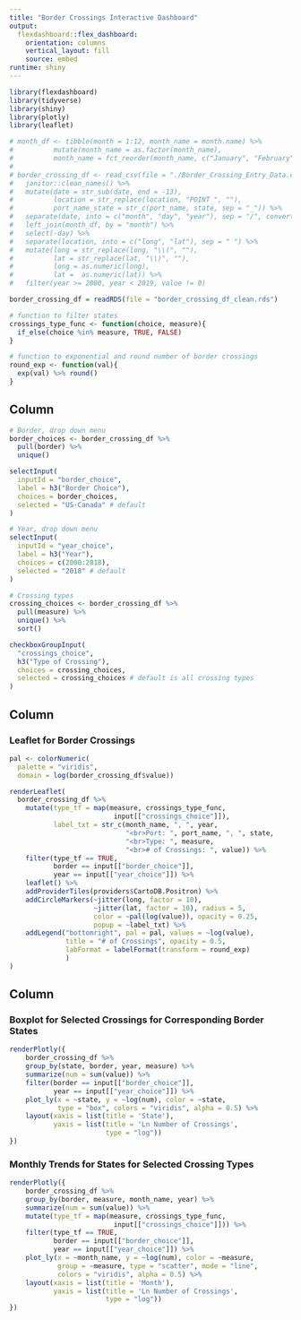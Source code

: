 ```yaml
---
title: "Border Crossings Interactive Dashboard"
output: 
  flexdashboard::flex_dashboard:
    orientation: columns
    vertical_layout: fill
    source: embed
runtime: shiny
---
```


```r
library(flexdashboard)
library(tidyverse)
library(shiny)
library(plotly)
library(leaflet)
```

```r
# month_df <- tibble(month = 1:12, month_name = month.name) %>%
#          mutate(month_name = as.factor(month_name),
#          month_name = fct_reorder(month_name, c("January", "February", "March", "April", "May", "June", "July", "August", "September", "October", "November", "December")))
# 
# border_crossing_df <- read_csv(file = "./Border_Crossing_Entry_Data.csv") %>% 
#   janitor::clean_names() %>% 
#   mutate(date = str_sub(date, end = -13), 
#          location = str_replace(location, "POINT ", ""), 
#          port_name_state = str_c(port_name, state, sep = "_")) %>% 
#   separate(date, into = c("month", "day", "year"), sep = "/", convert = TRUE) %>%
#   left_join(month_df, by = "month") %>%
#   select(-day) %>% 
#   separate(location, into = c("long", "lat"), sep = " ") %>% 
#   mutate(long = str_replace(long, "\\(", ""), 
#          lat = str_replace(lat, "\\)", ""), 
#          long = as.numeric(long),
#          lat =  as.numeric(lat)) %>% 
#   filter(year >= 2000, year < 2019, value != 0)

border_crossing_df = readRDS(file = "border_crossing_df_clean.rds")

# function to filter states
crossings_type_func <- function(choice, measure){
  if_else(choice %in% measure, TRUE, FALSE)
}

# function to exponential and round number of border crossings
round_exp <- function(val){
  exp(val) %>% round()
}
```

Column {.sidebar}
-----------------------------------------------------------------------
```r
# Border, drop down menu
border_choices <- border_crossing_df %>%
  pull(border) %>%
  unique()

selectInput(
  inputId = "border_choice",
  label = h3("Border Choice"),
  choices = border_choices,
  selected = "US-Canada" # default
)

# Year, drop down menu
selectInput(
  inputId = "year_choice",
  label = h3("Year"),
  choices = c(2000:2018),
  selected = "2018" # default
)

# Crossing types
crossing_choices <- border_crossing_df %>%
  pull(measure) %>%
  unique() %>%
  sort()

checkboxGroupInput(
  "crossings_choice",
  h3("Type of Crossing"),
  choices = crossing_choices,
  selected = crossing_choices # default is all crossing types
)

```



Column {data-width=500}
-----------------------------------------------------------------------

### Leaflet for Border Crossings

```r
pal <- colorNumeric(
  palette = "viridis",
  domain = log(border_crossing_df$value))

renderLeaflet(
  border_crossing_df %>%
    mutate(type_tf = map(measure, crossings_type_func,
                          input[["crossings_choice"]]),
           label_txt = str_c(month_name, ", ", year,
                             "<br>Port: ", port_name, ", ", state,
                             "<br>Type: ", measure,
                             "<br># of Crossings: ", value)) %>%
    filter(type_tf == TRUE,
           border == input[["border_choice"]],
           year == input[["year_choice"]]) %>%
    leaflet() %>% 
    addProviderTiles(providers$CartoDB.Positron) %>%
    addCircleMarkers(~jitter(long, factor = 10), 
                     ~jitter(lat, factor = 10), radius = 5, 
                     color = ~pal(log(value)), opacity = 0.25,
                     popup = ~label_txt) %>%
    addLegend("bottomright", pal = pal, values = ~log(value),
              title = "# of Crossings", opacity = 0.5, 
              labFormat = labelFormat(transform = round_exp)
              )
)

```

Column {data-width=450}
-----------------------------------------------------------------------

### Boxplot for Selected Crossings for Corresponding Border States

```r
renderPlotly({
    border_crossing_df %>%
    group_by(state, border, year, measure) %>%
    summarize(num = sum(value)) %>%
    filter(border == input[["border_choice"]],
           year == input[["year_choice"]]) %>%
    plot_ly(x = ~state, y = ~log(num), color = ~state, 
            type = "box", colors = "viridis", alpha = 0.5) %>%
    layout(xaxis = list(title = 'State'),
           yaxis = list(title = 'Ln Number of Crossings',
                        type = "log"))
})
```

### Monthly Trends for States for Selected Crossing Types

```r
renderPlotly({
    border_crossing_df %>%
    group_by(border, measure, month_name, year) %>%
    summarize(num = sum(value)) %>%
    mutate(type_tf = map(measure, crossings_type_func,
                          input[["crossings_choice"]])) %>%
    filter(type_tf == TRUE,
           border == input[["border_choice"]],
           year == input[["year_choice"]]) %>%
    plot_ly(x = ~month_name, y = ~log(num), color = ~measure, 
            group = ~measure, type = "scatter", mode = "line",
            colors = "viridis", alpha = 0.5) %>%
    layout(xaxis = list(title = 'Month'),
           yaxis = list(title = 'Ln Number of Crossings',
                        type = "log"))
})
```

